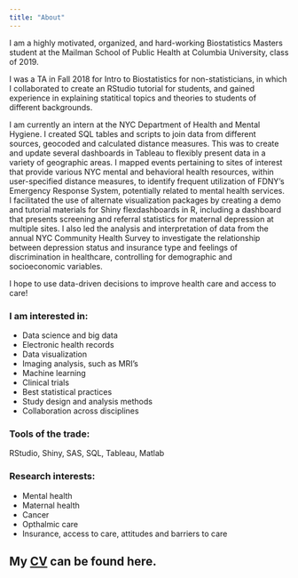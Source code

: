 ```yaml
---
title: "About"
---
```


I am a highly motivated, organized, and hard-working Biostatistics Masters student at the Mailman School of Public Health at Columbia University, class of 2019. 

I was a TA in Fall 2018 for Intro to Biostatistics for non-statisticians, in which I collaborated to create an RStudio tutorial for students, and gained experience in explaining statitical topics and theories to students of different backgrounds. 

I am currently an intern at the NYC Department of Health and Mental Hygiene. I created SQL tables and scripts to join data from different sources, geocoded and calculated distance measures. This was to create and update several dashboards in Tableau to flexibly present data in a variety of geographic areas. I mapped events pertaining to sites of interest that provide various NYC mental and behavioral health resources, within user-specified distance measures, to identify frequent utilization of FDNY’s Emergency Response System, potentially related to mental health services. I facilitated the use of alternate visualization packages by creating a demo and tutorial materials for Shiny flexdashboards in R, including a dashboard that presents screening and referral statistics for maternal depression at multiple sites. I also led the analysis and interpretation of data from the annual NYC Community Health Survey to investigate the relationship between depression status and insurance type and feelings of discrimination in healthcare, controlling for demographic and socioeconomic variables.

I hope to use data-driven decisions to improve health care and access to care!

### I am interested in: 
- Data science and big data
- Electronic health records
- Data visualization
- Imaging analysis, such as MRI's
- Machine learning
- Clinical trials
- Best statistical practices
- Study design and analysis methods
- Collaboration across disciplines

### Tools of the trade: 

RStudio, Shiny, SAS, SQL, Tableau, Matlab

### Research interests:
- Mental health
- Maternal health
- Cancer
- Opthalmic care
- Insurance, access to care, attitudes and barriers to care


## My [CV](kaitlin_maciejewski.pdf) can be found here.



